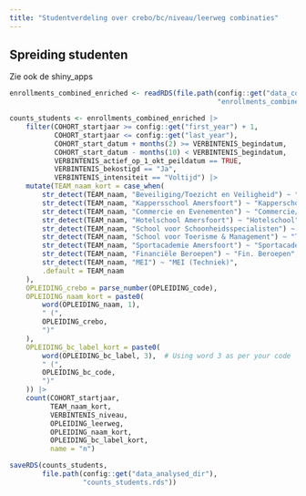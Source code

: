 ```yaml
---
title: "Studentverdeling over crebo/bc/niveau/leerweg combinaties"
---
```


## Spreiding studenten
Zie ook de shiny_apps


```r

enrollments_combined_enriched <- readRDS(file.path(config::get("data_combined_dir"),
                                                   "enrollments_combined_enriched.rds"))

counts_students <- enrollments_combined_enriched |>
    filter(COHORT_startjaar >= config::get("first_year") + 1,
           COHORT_startjaar <= config::get("last_year"),
           COHORT_start_datum + months(2) >= VERBINTENIS_begindatum,
           COHORT_start_datum - months(10) < VERBINTENIS_begindatum,
           VERBINTENIS_actief_op_1_okt_peildatum == TRUE,
           VERBINTENIS_bekostigd == "Ja",
           VERBINTENIS_intensiteit == "Voltijd") |>
    mutate(TEAM_naam_kort = case_when(
        str_detect(TEAM_naam, "Beveiliging/Toezicht en Veiligheid") ~ "Beveiliging",
        str_detect(TEAM_naam, "Kappersschool Amersfoort") ~ "Kapperschool",
        str_detect(TEAM_naam, "Commercie en Evenementen") ~ "Commercie/Events",
        str_detect(TEAM_naam, "Hotelschool Amersfoort") ~ "Hotelschool",
        str_detect(TEAM_naam, "School voor Schoonheidsspecialisten") ~ "Schoonheid spec.",
        str_detect(TEAM_naam, "School voor Toerisme & Management") ~ "Toerisme & Mgt",
        str_detect(TEAM_naam, "Sportacademie Amersfoort") ~ "Sportacademie",
        str_detect(TEAM_naam, "Financiële Beroepen") ~ "Fin. Beroepen",
        str_detect(TEAM_naam, "MEI") ~ "MEI (Techniek)",
        .default = TEAM_naam
    ),
    OPLEIDING_crebo = parse_number(OPLEIDING_code),
    OPLEIDING_naam_kort = paste0(
        word(OPLEIDING_naam, 1),
        " (",
        OPLEIDING_crebo,
        ")"
    ),
    OPLEIDING_bc_label_kort = paste0(
        word(OPLEIDING_bc_label, 3),  # Using word 3 as per your code
        " (",
        OPLEIDING_bc_code,
        ")"
    )) |>
    count(COHORT_startjaar,
          TEAM_naam_kort,
          VERBINTENIS_niveau,
          OPLEIDING_leerweg,
          OPLEIDING_naam_kort,
          OPLEIDING_bc_label_kort,
          name = "n")

```



```r
saveRDS(counts_students,
        file.path(config::get("data_analysed_dir"),
                  "counts_students.rds"))
```

